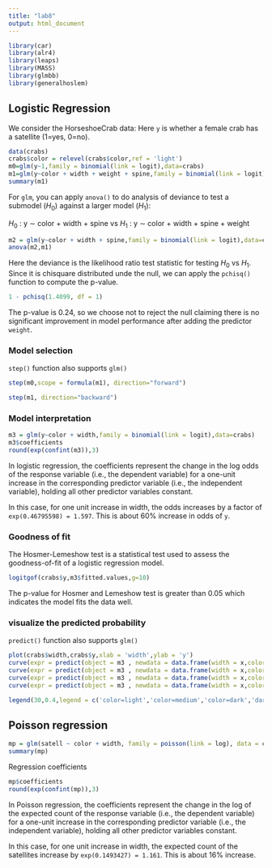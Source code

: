 ---
title: "lab8"
output: html_document
---


```{r include=FALSE}
library(car)
library(alr4)
library(leaps)
library(MASS)
library(glmbb)
library(generalhoslem)
```

## Logistic Regression

We consider the HorseshoeCrab data: Here `y` is whether a female crab has a satellite (1=yes, 0=no).

```{r}
data(crabs)
crabs$color = relevel(crabs$color,ref = 'light')
m0=glm(y~1,family = binomial(link = logit),data=crabs)
m1=glm(y~color + width + weight + spine,family = binomial(link = logit),data=crabs)
summary(m1)
```
For `glm`, you can apply `anova()` to do analysis of deviance to test a submodel ($H_0$) against a larger model ($H_1$):

$H_0$ : y $\sim$ color + width + spine vs $H_1$ : y $\sim$ color + width + spine + weight

```{r}
m2 = glm(y~color + width + spine,family = binomial(link = logit),data=crabs)
anova(m2,m1)
```

Here the deviance is the likelihood ratio test statistic for testing $H_0$ vs $H_1$. Since it is chisquare distributed unde the null, we can apply the `pchisq()` function to compute the p-value. 

```{r}
1 - pchisq(1.4099, df = 1)

```

The p-value is 0.24, so we choose not to reject the null claiming there is no significant improvement in model performance after adding the predictor `weight`.






### Model selection

`step()` function also supports `glm()`

```{r}
step(m0,scope = formula(m1), direction="forward")
```

```{r}

step(m1, direction="backward")
```

### Model interpretation

```{r}
m3 = glm(y~color + width,family = binomial(link = logit),data=crabs)
m3$coefficients
round(exp(confint(m3)),3)
```
In logistic regression, the coefficients represent the change in the log odds of the response variable (i.e., the dependent variable) for a one-unit increase in the corresponding predictor variable (i.e., the independent variable), holding all other predictor variables constant.

In this case, for one unit increase in width, the odds increases by a factor of `exp(0.46795598) = 1.597`. This is about 60\% increase in odds of `y`. 

### Goodness of fit

The Hosmer-Lemeshow test is a statistical test used to assess the goodness-of-fit of a logistic regression model.

```{r}
logitgof(crabs$y,m3$fitted.values,g=10)
```

The p-value for Hosmer and Lemeshow test is greater than 0.05 which indicates the model fits the data well.

### visualize the predicted probability

`predict()`  function also supports `glm()`

```{r}
plot(crabs$width,crabs$y,xlab = 'width',ylab = 'y')
curve(expr = predict(object = m3 , newdata = data.frame(width = x,color = rep('light',length(x))), type = "response") , col = "yellow", add= TRUE ,lwd=3)
curve(expr = predict(object = m3 , newdata = data.frame(width = x,color = rep('medium',length(x))), type = "response") , col = "darkred", add= TRUE ,lwd=3)
curve(expr = predict(object = m3 , newdata = data.frame(width = x,color = rep('dark',length(x))), type = "response") , col = "darkgreen", add= TRUE ,lwd=3)
curve(expr = predict(object = m3 , newdata = data.frame(width = x,color = rep('darker',length(x))), type = "response") , col = "darkblue", add= TRUE ,lwd=3)

legend(30,0.4,legend = c('color=light','color=medium','color=dark','darker'),col = c("yellow","darkred","darkgreen","darkblue"),lty = c(1,1,1,1),bty = 'n')
```


## Poisson regression

```{r}
mp = glm(satell ~ color + width, family = poisson(link = log), data = crabs)
summary(mp)
```

Regression coefficients
```{r}
mp$coefficients 
round(exp(confint(mp)),3)

```
In Poisson regression, the coefficients represent the change in the log of the expected count of the response variable (i.e., the dependent variable) for a one-unit increase in the corresponding predictor variable (i.e., the independent variable), holding all other predictor variables constant.

In this case, for one unit increase in width, the expected count of the satellites increase by `exp(0.1493427) = 1.161`. This is about 16\% increase. 

